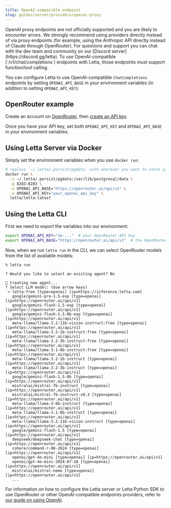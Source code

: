 ```yaml
---
title: OpenAI-compatible endpoint
slug: guides/server/providers/openai-proxy
---
```


<Warning>
OpenAI proxy endpoints are not officially supported and you are likely to encounter errors.
We strongly recommend using providers directly instead of via proxy endpoints (for example, using the Anthropic API directly instead of Claude through OpenRouter).
For questions and support you can chat with the dev team and community on our [Discord server](https://discord.gg/letta).
</Warning>

<Note>
To use OpenAI-compatible (`/v1/chat/completions`) endpoints with Letta, those endpoints must support function/tool calling.
</Note>

You can configure Letta to use OpenAI-compatible `ChatCompletions` endpoints by setting `OPENAI_API_BASE` in your environment variables (in addition to setting `OPENAI_API_KEY`).

## OpenRouter example

Create an account on [OpenRouter](https://openrouter.ai), then [create an API key](https://openrouter.ai/settings/keys).

Once you have your API key, set both `OPENAI_API_KEY` and `OPENAI_API_BASE` in your environment variables.

## Using Letta Server via Docker
Simply set the environment variables when you use `docker run`:
```bash
# replace `~/.letta/.persist/pgdata` with wherever you want to store your agent data
docker run \
  -v ~/.letta/.persist/pgdata:/var/lib/postgresql/data \
  -p 8283:8283 \
  -e OPENAI_API_BASE="https://openrouter.ai/api/v1" \
  -e OPENAI_API_KEY="your_openai_api_key" \
  letta/letta:latest
```

## Using the Letta CLI
First we need to export the variables into our environment:
```sh
export OPENAI_API_KEY="sk-..."  # your OpenRouter API key
export OPENAI_API_BASE="https://openrouter.ai/api/v1"  # the OpenRouter OpenAI-compatible endpoint URL
```

Now, when we run `letta run` in the CLI, we can select OpenRouter models from the list of available models:
```
% letta run

? Would you like to select an existing agent? No

🧬 Creating new agent...
? Select LLM model: (Use arrow keys)
 » letta-free [type=openai] [ip=https://inference.letta.com]
   google/gemini-pro-1.5-exp [type=openai] [ip=https://openrouter.ai/api/v1]
   google/gemini-flash-1.5-exp [type=openai] [ip=https://openrouter.ai/api/v1]
   google/gemini-flash-1.5-8b-exp [type=openai] [ip=https://openrouter.ai/api/v1]
   meta-llama/llama-3.2-11b-vision-instruct:free [type=openai] [ip=https://openrouter.ai/api/v1]
   meta-llama/llama-3.2-1b-instruct:free [type=openai] [ip=https://openrouter.ai/api/v1]
   meta-llama/llama-3.2-3b-instruct:free [type=openai] [ip=https://openrouter.ai/api/v1]
   meta-llama/llama-3.1-8b-instruct:free [type=openai] [ip=https://openrouter.ai/api/v1]
   meta-llama/llama-3.2-1b-instruct [type=openai] [ip=https://openrouter.ai/api/v1]
   meta-llama/llama-3.2-3b-instruct [type=openai] [ip=https://openrouter.ai/api/v1]
   google/gemini-flash-1.5-8b [type=openai] [ip=https://openrouter.ai/api/v1]
   mistralai/mistral-7b-instruct [type=openai] [ip=https://openrouter.ai/api/v1]
   mistralai/mistral-7b-instruct-v0.3 [type=openai] [ip=https://openrouter.ai/api/v1]
   meta-llama/llama-3-8b-instruct [type=openai] [ip=https://openrouter.ai/api/v1]
   meta-llama/llama-3.1-8b-instruct [type=openai] [ip=https://openrouter.ai/api/v1]
   meta-llama/llama-3.2-11b-vision-instruct [type=openai] [ip=https://openrouter.ai/api/v1]
   google/gemini-flash-1.5 [type=openai] [ip=https://openrouter.ai/api/v1]
   deepseek/deepseek-chat [type=openai] [ip=https://openrouter.ai/api/v1]
   cohere/command-r-08-2024 [type=openai] [ip=https://openrouter.ai/api/v1]
   openai/gpt-4o-mini [type=openai] [ip=https://openrouter.ai/api/v1]
   openai/gpt-4o-mini-2024-07-18 [type=openai] [ip=https://openrouter.ai/api/v1]
   mistralai/mistral-nemo [type=openai] [ip=https://openrouter.ai/api/v1]
   ...
```

For information on how to configure the Letta server or Letta Python SDK to use OpenRouter or other OpenAI-compatible endpoints providers, refer to [our guide on using OpenAI](/models/openai).
